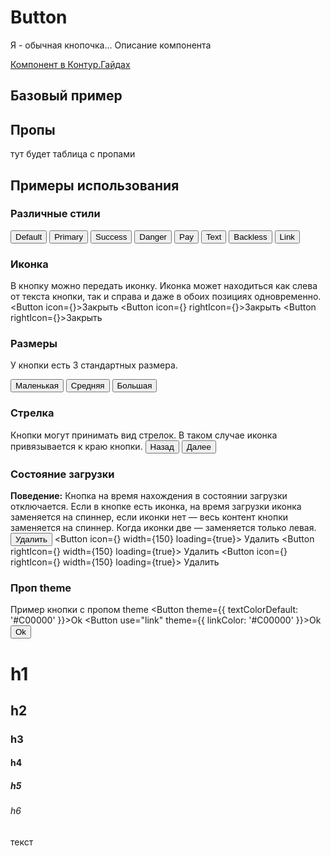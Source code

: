 
<Meta of={ButtonStories} />

# Button
Я - обычная кнопочка... Описание компонента

[Компонент в Контур.Гайдах](https://guides.kontur.ru/components/button)

## Базовый пример
<Primary />

## Пропы
тут будет таблица с пропами

<Controls />

## Примеры использования
### Различные стили
<Canvas>
  <Gapped vertical>
    <Gapped>
      <Button use="default">Default</Button>
      <Button use="primary">Primary</Button>
      <Button use="success">Success</Button>
      <Button use="danger">Danger</Button>
      <Button use="pay">Pay</Button>
      <Button use="text">Text</Button>
      <Button use="backless">Backless</Button>
      <Button use="link">Link</Button>
    </Gapped>
  </Gapped>
</Canvas>

### Иконка
В кнопку можно передать иконку. Иконка может находиться как слева от текста кнопки, так и справа и даже в обоих позициях одновременно.
<Canvas>
  <Gapped gap={5}>
    <Button icon={<XIcon16Regular />}>Закрыть</Button>
    <Button icon={<XIcon16Regular />} rightIcon={<XIcon16Regular />}>Закрыть</Button>
    <Button rightIcon={<XIcon16Regular />}>Закрыть</Button>
  </Gapped>
</Canvas>

### Размеры
У кнопки есть 3 стандартных размера.
<Canvas>
  <div
    style={{
      display: "flex",
      alignItems: "end",
      gap: '10px',
    }}
  >
    <Button size="small">Маленькая</Button>
    <Button size="medium">Средняя</Button>
    <Button size="large">Большая</Button>
  </div>
</Canvas>

### Стрелка
Кнопки могут принимать вид стрелок. В таком случае иконка привязывается к краю кнопки.
<Canvas>
  <Gapped gap={5}>
    <Button arrow="left" size="medium">
      Назад
    </Button>
    <Button arrow size="medium">
      Далее
    </Button>
  </Gapped>
</Canvas>

### Состояние загрузки
**Поведение:**
Кнопка на время нахождения в состоянии загрузки отключается.
Если в кнопке есть иконка, на время загрузки иконка заменяется на спиннер, если иконки нет — весь контент кнопки заменяется на спиннер. Когда иконки две — заменяется только левая.
<Canvas>
  <Gapped>
    <Button width={150} loading={true}>
      Удалить
    </Button>
    <Button icon={<MinusCircleIcon16Light />} width={150} loading={true}>
      Удалить
    </Button>
    <Button rightIcon={<MinusCircleIcon16Light />} width={150} loading={true}>
      Удалить
    </Button>
    <Button icon={<MinusCircleIcon16Light />} rightIcon={<MinusCircleIcon16Light />} width={150} loading={true}>
      Удалить
    </Button>
  </Gapped>
</Canvas>

### Проп theme
Пример кнопки с пропом theme
<Canvas>
  <Gapped>
    <Button theme={{ textColorDefault: '#C00000' }}>Ok</Button>
    <Button use="link" theme={{ linkColor: '#C00000' }}>Ok</Button>
    <Button>Ok</Button>
  </Gapped>
</Canvas>

[//]: # (###)

[//]: # (.)

[//]: # (<Canvas>)

[//]: # ()
[//]: # (</Canvas>)

[//]: # ()
[//]: # (###)

[//]: # (.)

[//]: # (<Canvas>)

[//]: # ()
[//]: # (</Canvas>)



# h1
## h2
### h3
#### h4
##### h5
###### h6
текст
